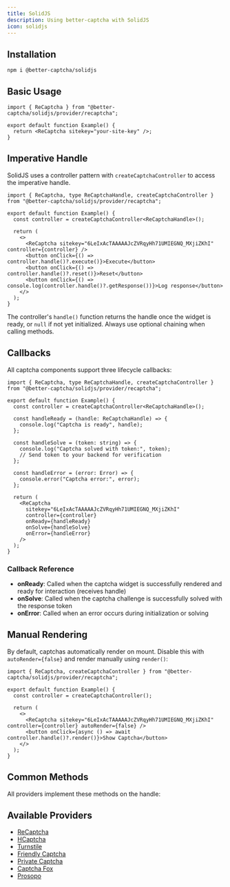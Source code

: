 ```yaml
---
title: SolidJS
description: Using better-captcha with SolidJS
icon: solidjs
---
```


## Installation

```npm
npm i @better-captcha/solidjs
```

## Basic Usage

```tsx
import { ReCaptcha } from "@better-captcha/solidjs/provider/recaptcha";

export default function Example() {
  return <ReCaptcha sitekey="your-site-key" />;
}
```

## Imperative Handle

SolidJS uses a controller pattern with `createCaptchaController` to access the imperative handle.

```tsx
import { ReCaptcha, type ReCaptchaHandle, createCaptchaController } from "@better-captcha/solidjs/provider/recaptcha";

export default function Example() {
  const controller = createCaptchaController<ReCaptchaHandle>();

  return (
    <>
      <ReCaptcha sitekey="6LeIxAcTAAAAAJcZVRqyHh71UMIEGNQ_MXjiZKhI" controller={controller} />
      <button onClick={() => controller.handle()?.execute()}>Execute</button>
      <button onClick={() => controller.handle()?.reset()}>Reset</button>
      <button onClick={() => console.log(controller.handle()?.getResponse())}>Log response</button>
    </>
  );
}
```

The controller's `handle()` function returns the handle once the widget is ready, or `null` if not yet initialized. Always use optional chaining when calling methods.

## Callbacks

All captcha components support three lifecycle callbacks:

```tsx
import { ReCaptcha, type ReCaptchaHandle, createCaptchaController } from "@better-captcha/solidjs/provider/recaptcha";

export default function Example() {
  const controller = createCaptchaController<ReCaptchaHandle>();

  const handleReady = (handle: ReCaptchaHandle) => {
    console.log("Captcha is ready", handle);
  };

  const handleSolve = (token: string) => {
    console.log("Captcha solved with token:", token);
    // Send token to your backend for verification
  };

  const handleError = (error: Error) => {
    console.error("Captcha error:", error);
  };

  return (
    <ReCaptcha
      sitekey="6LeIxAcTAAAAAJcZVRqyHh71UMIEGNQ_MXjiZKhI"
      controller={controller}
      onReady={handleReady}
      onSolve={handleSolve}
      onError={handleError}
    />
  );
}
```

### Callback Reference

- **onReady**: Called when the captcha widget is successfully rendered and ready for interaction (receives handle)
- **onSolve**: Called when the captcha challenge is successfully solved with the response token
- **onError**: Called when an error occurs during initialization or solving

## Manual Rendering

By default, captchas automatically render on mount. Disable this with `autoRender={false}` and render manually using `render()`:

```tsx
import { ReCaptcha, createCaptchaController } from "@better-captcha/solidjs/provider/recaptcha";

export default function Example() {
  const controller = createCaptchaController();

  return (
    <>
      <ReCaptcha sitekey="6LeIxAcTAAAAAJcZVRqyHh71UMIEGNQ_MXjiZKhI" controller={controller} autoRender={false} />
      <button onClick={async () => await controller.handle()?.render()}>Show Captcha</button>
    </>
  );
}
```

## Common Methods

All providers implement these methods on the handle:

<AutoTypeTable path="../../packages/core/src/provider.ts" name="CaptchaHandle" />

## Available Providers

- [ReCaptcha](/docs/provider/recaptcha)
- [HCaptcha](/docs/provider/hcaptcha)
- [Turnstile](/docs/provider/turnstile)
- [Friendly Captcha](/docs/provider/friendly-captcha)
- [Private Captcha](/docs/provider/private-captcha)
- [Captcha Fox](/docs/provider/captcha-fox)
- [Prosopo](/docs/provider/prosopo)


